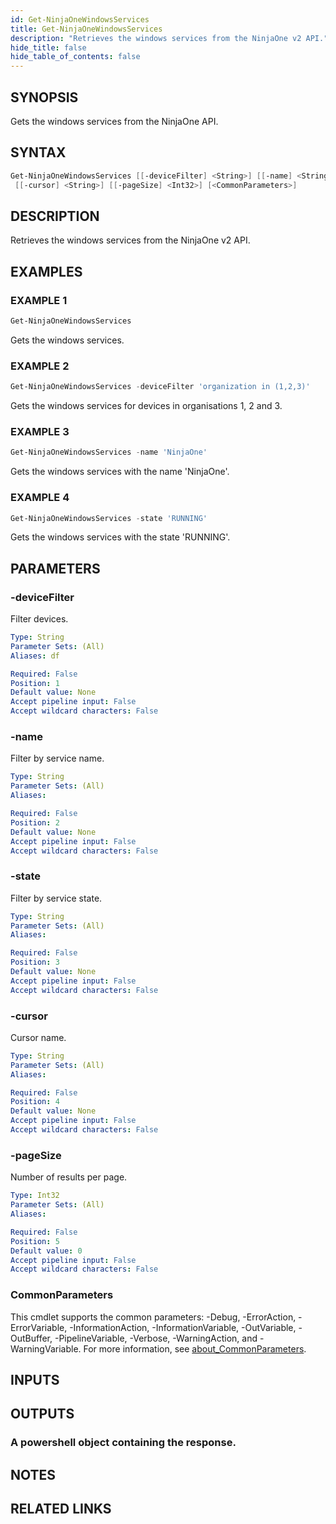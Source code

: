 ```yaml
---
id: Get-NinjaOneWindowsServices
title: Get-NinjaOneWindowsServices
description: "Retrieves the windows services from the NinjaOne v2 API."
hide_title: false
hide_table_of_contents: false
---
```


## SYNOPSIS

Gets the windows services from the NinjaOne API.

## SYNTAX

```powershell
Get-NinjaOneWindowsServices [[-deviceFilter] <String>] [[-name] <String>] [[-state] <String>]
 [[-cursor] <String>] [[-pageSize] <Int32>] [<CommonParameters>]
```

## DESCRIPTION

Retrieves the windows services from the NinjaOne v2 API.

## EXAMPLES

### EXAMPLE 1

```powershell
Get-NinjaOneWindowsServices
```

Gets the windows services.

### EXAMPLE 2

```powershell
Get-NinjaOneWindowsServices -deviceFilter 'organization in (1,2,3)'
```

Gets the windows services for devices in organisations 1, 2 and 3.

### EXAMPLE 3

```powershell
Get-NinjaOneWindowsServices -name 'NinjaOne'
```

Gets the windows services with the name 'NinjaOne'.

### EXAMPLE 4

```powershell
Get-NinjaOneWindowsServices -state 'RUNNING'
```

Gets the windows services with the state 'RUNNING'.

## PARAMETERS

### -deviceFilter

Filter devices.

```yaml
Type: String
Parameter Sets: (All)
Aliases: df

Required: False
Position: 1
Default value: None
Accept pipeline input: False
Accept wildcard characters: False
```

### -name

Filter by service name.

```yaml
Type: String
Parameter Sets: (All)
Aliases:

Required: False
Position: 2
Default value: None
Accept pipeline input: False
Accept wildcard characters: False
```

### -state

Filter by service state.

```yaml
Type: String
Parameter Sets: (All)
Aliases:

Required: False
Position: 3
Default value: None
Accept pipeline input: False
Accept wildcard characters: False
```

### -cursor

Cursor name.

```yaml
Type: String
Parameter Sets: (All)
Aliases:

Required: False
Position: 4
Default value: None
Accept pipeline input: False
Accept wildcard characters: False
```

### -pageSize

Number of results per page.

```yaml
Type: Int32
Parameter Sets: (All)
Aliases:

Required: False
Position: 5
Default value: 0
Accept pipeline input: False
Accept wildcard characters: False
```

### CommonParameters

This cmdlet supports the common parameters: -Debug, -ErrorAction, -ErrorVariable, -InformationAction, -InformationVariable, -OutVariable, -OutBuffer, -PipelineVariable, -Verbose, -WarningAction, and -WarningVariable. For more information, see [about_CommonParameters](http://go.microsoft.com/fwlink/?LinkID=113216).

## INPUTS

## OUTPUTS

### A powershell object containing the response.

## NOTES

## RELATED LINKS
